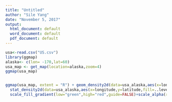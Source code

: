 ---
title: "Untitled"
author: "Sile Yang"
date: "November 5, 2017"
output:
  html_document: default
  word_document: default
  pdf_document: default
---
```{r}
usa<-read.csv("US.csv")
library(ggmap)
alaska<- c(lon= -170,lat=60)
usa_map <- get_map(location=alaska,zoom=4)
ggmap(usa_map)



```

```{r}
ggmap(usa_map, extent = "R") + geom_density2d(data=usa_alaska,aes(x=longitude,y=latitude),size=0.1) + 
  stat_density2d(data=usa_alaska,aes(x=longitude,y=latitude,fill=..level..,alpha=..level..),size=0.01,bins=10,geom="polygon")+
  scale_fill_gradient(low="green",high="red",guide=FALSE)+scale_alpha(range=c(0,0.5),guide=FALSE)

```

